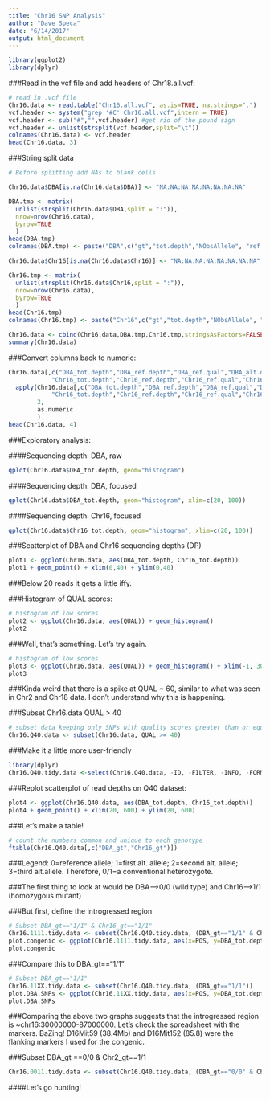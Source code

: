 ```yaml
---
title: "Chr16 SNP Analysis"
author: "Dave Speca"
date: "6/14/2017"
output: html_document
---
```


```r
library(ggplot2)
library(dplyr)
```

###Read in the vcf file and add headers of Chr18.all.vcf:

```r
# read in .vcf file
Chr16.data <- read.table("Chr16.all.vcf", as.is=TRUE, na.strings=".")
vcf.header <- system("grep '#C' Chr16.all.vcf",intern = TRUE)
vcf.header <- sub("#","",vcf.header) #get rid of the pound sign
vcf.header <- unlist(strsplit(vcf.header,split="\t"))
colnames(Chr16.data) <- vcf.header
head(Chr16.data, 3)
```

###String split data

```r
# Before splitting add NAs to blank cells

Chr16.data$DBA[is.na(Chr16.data$DBA)] <- "NA:NA:NA:NA:NA:NA:NA:NA"

DBA.tmp <- matrix(
  unlist(strsplit(Chr16.data$DBA,split = ":")),
  nrow=nrow(Chr16.data),
  byrow=TRUE
  )
head(DBA.tmp)
colnames(DBA.tmp) <- paste("DBA",c("gt","tot.depth","NObsAllele", "ref.depth","ref.qual","alt.depth","alt.qual","gen.lik"),sep="_")

Chr16.data$Chr16[is.na(Chr16.data$Chr16)] <- "NA:NA:NA:NA:NA:NA:NA:NA"

Chr16.tmp <- matrix(
  unlist(strsplit(Chr16.data$Chr16,split = ":")),
  nrow=nrow(Chr16.data),
  byrow=TRUE
  )
head(Chr16.tmp)
colnames(Chr16.tmp) <- paste("Chr16",c("gt","tot.depth","NObsAllele", "ref.depth","ref.qual","alt.depth","alt.qual","gen.lik"),sep="_")

Chr16.data <- cbind(Chr16.data,DBA.tmp,Chr16.tmp,stringsAsFactors=FALSE)
summary(Chr16.data)
```


###Convert columns back to numeric:
```r
Chr16.data[,c("DBA_tot.depth","DBA_ref.depth","DBA_ref.qual","DBA_alt.depth","DBA_alt.qual",
            "Chr16_tot.depth","Chr16_ref.depth","Chr16_ref.qual","Chr16_alt.depth","Chr16_alt.qual")] <- 
  apply(Chr16.data[,c("DBA_tot.depth","DBA_ref.depth","DBA_ref.qual","DBA_alt.depth","DBA_alt.qual",
            "Chr16_tot.depth","Chr16_ref.depth","Chr16_ref.qual","Chr16_alt.depth","Chr16_alt.qual")],
        2,
        as.numeric
        )
head(Chr16.data, 4)
```

###Exploratory analysis:

####Sequencing depth: DBA, raw
```r
qplot(Chr16.data$DBA_tot.depth, geom="histogram")
```

####Sequencing depth: DBA, focused
```r
qplot(Chr16.data$DBA_tot.depth, geom="histogram", xlim=c(20, 100))
```

####Sequencing depth: Chr16, focused

```r
qplot(Chr16.data$Chr16_tot.depth, geom="histogram", xlim=c(20, 100))
```

###Scatterplot of DBA and Chr16 sequencing depths (DP)

```r
plot1 <- ggplot(Chr16.data, aes(DBA_tot.depth, Chr16_tot.depth))
plot1 + geom_point() + xlim(0,40) + ylim(0,40)
```

###Below 20 reads it gets a little iffy.

###Histogram of QUAL scores:

```r
# histogram of low scores
plot2 <- ggplot(Chr16.data, aes(QUAL)) + geom_histogram()
plot2
```

###Well, that's something. Let's try again.

```r
# histogram of low scores
plot3 <- ggplot(Chr16.data, aes(QUAL)) + geom_histogram() + xlim(-1, 300)
plot3
```

###Kinda weird that there is a spike at QUAL ~ 60, similar to what was seen in Chr2 and Chr18 data. I don't understand why this is happening.

###Subset Chr16.data QUAL > 40

```r
# subset data keeping only SNPs with quality scores greater than or equal to 40
Chr16.Q40.data <- subset(Chr16.data, QUAL >= 40)
```

###Make it a little more user-friendly
```r
library(dplyr)
Chr16.Q40.tidy.data <-select(Chr16.Q40.data, -ID, -FILTER, -INFO, -FORMAT, -DBA, -Chr16)
```


###Replot scatterplot of read depths on Q40 dataset:

```r
plot4 <- ggplot(Chr16.Q40.data, aes(DBA_tot.depth, Chr16_tot.depth))
plot4 + geom_point() + xlim(20, 600) + ylim(20, 600)
```

###Let's make a table!

```r
# count the numbers common and unique to each genotype
ftable(Chr16.Q40.data[,c("DBA_gt","Chr16_gt")])
```

###Legend: 0=reference allele; 1=first alt. allele; 2=second alt. allele; 3=third alt.allele. Therefore, 0/1=a conventional heterozygote.

###The first thing to look at would be DBA-->0/0 (wild type) and Chr16-->1/1 (homozygous mutant)

###But first, define the introgressed region

```r
# Subset DBA_gt=="1/1" & Chr16_gt=="1/1"
Chr16.1111.tidy.data <- subset(Chr16.Q40.tidy.data, (DBA_gt=="1/1" & Chr16_gt=="1/1"))
plot.congenic <- ggplot(Chr16.1111.tidy.data, aes(x=POS, y=DBA_tot.depth)) + geom_point(size=0.5) + ylim(0,500)
plot.congenic
```

###Compare this to DBA_gt=="1/1"

```r
# Subset DBA_gt=="1/1"
Chr16.11XX.tidy.data <- subset(Chr16.Q40.tidy.data, (DBA_gt=="1/1"))
plot.DBA.SNPs <- ggplot(Chr16.11XX.tidy.data, aes(x=POS, y=DBA_tot.depth)) + geom_point(size=0.5) + ylim(0,500)
plot.DBA.SNPs
```

###Comparing the above two graphs suggests that the introgressed region is ~chr16:30000000-87000000. Let's check the spreadsheet with the markers. BaZing! D16Mit59 (38.4Mb) and D16Mit152 (85.8) were the flanking markers I used for the congenic.

###Subset DBA_gt ==0/0 & Chr2_gt==1/1

```r
Chr16.0011.tidy.data <- subset(Chr16.Q40.tidy.data, (DBA_gt=="0/0" & Chr16_gt == "1/1"))
```

####Let's go hunting!

